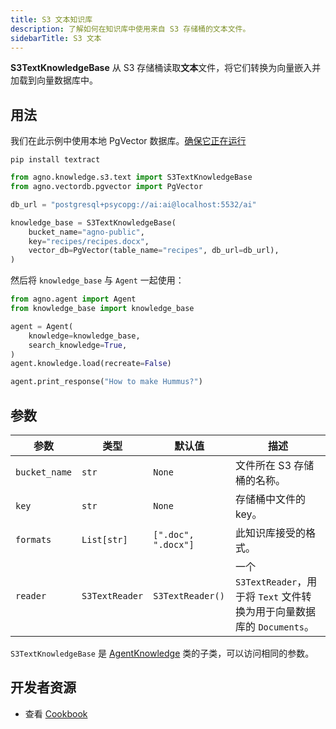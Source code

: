 ```yaml
---
title: S3 文本知识库
description: 了解如何在知识库中使用来自 S3 存储桶的文本文件。
sidebarTitle: S3 文本
---
```


**S3TextKnowledgeBase** 从 S3 存储桶读取**文本**文件，将它们转换为向量嵌入并加载到向量数据库中。

## 用法

<Note>

我们在此示例中使用本地 PgVector 数据库。[确保它正在运行](https://docs.agno.com/vectordb/pgvector)

</Note>

```shell
pip install textract
```

```python
from agno.knowledge.s3.text import S3TextKnowledgeBase
from agno.vectordb.pgvector import PgVector

db_url = "postgresql+psycopg://ai:ai@localhost:5532/ai"

knowledge_base = S3TextKnowledgeBase(
    bucket_name="agno-public",
    key="recipes/recipes.docx",
    vector_db=PgVector(table_name="recipes", db_url=db_url),
)
```

然后将 `knowledge_base` 与 `Agent` 一起使用：

```python
from agno.agent import Agent
from knowledge_base import knowledge_base

agent = Agent(
    knowledge=knowledge_base,
    search_knowledge=True,
)
agent.knowledge.load(recreate=False)

agent.print_response("How to make Hummus?")
```

## 参数

| 参数     | 类型           | 默认值             | 描述                                                                                |
| ------------- | -------------- | ------------------- | ----------------------------------------------------------------------------------- |
| `bucket_name` | `str`          | `None`              | 文件所在 S3 存储桶的名称。                                                          |
| `key`         | `str`          | `None`              | 存储桶中文件的 key。                                                                |
| `formats`     | `List[str]`    | `[".doc", ".docx"]` | 此知识库接受的格式。                                                              |
| `reader`      | `S3TextReader` | `S3TextReader()`    | 一个 `S3TextReader`，用于将 `Text` 文件转换为用于向量数据库的 `Documents`。 |

`S3TextKnowledgeBase` 是 [AgentKnowledge](/reference/knowledge/base) 类的子类，可以访问相同的参数。

## 开发者资源

- 查看 [Cookbook](https://github.com/agno-agi/agno/blob/main/cookbook/agent_concepts/knowledge/s3_text_kb.py)